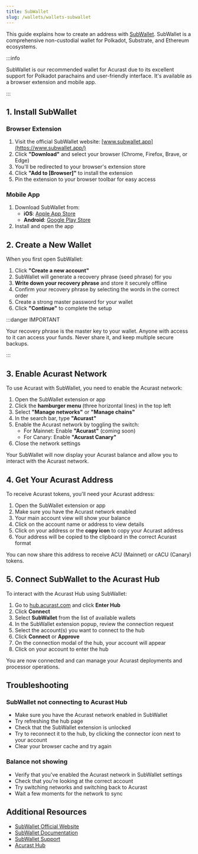 ```yaml
---
title: SubWallet
slug: /wallets/wallets-subwallet
---
```



This guide explains how to create an address with [SubWallet](https://www.subwallet.app/). SubWallet is a comprehensive non-custodial wallet for Polkadot, Substrate, and Ethereum ecosystems.

:::info

SubWallet is our recommended wallet for Acurast due to its excellent support for Polkadot parachains and user-friendly interface. It's available as a browser extension and mobile app.

:::

<div class="padding-vert--md"></div>

## 1. Install SubWallet

### Browser Extension

1. Visit the official SubWallet website: [www.subwallet.app](https://www.subwallet.app/)
2. Click **"Download"** and select your browser (Chrome, Firefox, Brave, or Edge)
3. You'll be redirected to your browser's extension store
4. Click **"Add to [Browser]"** to install the extension
5. Pin the extension to your browser toolbar for easy access

### Mobile App

1. Download SubWallet from:
   - **iOS**: [Apple App Store](https://apps.apple.com/us/app/subwallet-polkadot-wallet/id1633050285)
   - **Android**: [Google Play Store](https://play.google.com/store/apps/details?id=app.subwallet.mobile)
2. Install and open the app

<div class="padding-vert--md"></div>

## 2. Create a New Wallet

When you first open SubWallet:

1. Click **"Create a new account"**
2. SubWallet will generate a recovery phrase (seed phrase) for you
3. **Write down your recovery phrase** and store it securely offline
4. Confirm your recovery phrase by selecting the words in the correct order
5. Create a strong master password for your wallet
6. Click **"Continue"** to complete the setup

:::danger IMPORTANT

Your recovery phrase is the master key to your wallet. Anyone with access to it can access your funds. Never share it, and keep multiple secure backups.

:::

<div class="padding-vert--md"></div>

## 3. Enable Acurast Network

To use Acurast with SubWallet, you need to enable the Acurast network:

1. Open the SubWallet extension or app
2. Click the **hamburger menu** (three horizontal lines) in the top left
3. Select **"Manage networks"** or **"Manage chains"**
4. In the search bar, type **"Acurast"**
5. Enable the Acurast network by toggling the switch:
   - For Mainnet: Enable **"Acurast"** (coming soon)
   - For Canary: Enable **"Acurast Canary"**
6. Close the network settings

Your SubWallet will now display your Acurast balance and allow you to interact with the Acurast network.

<div class="padding-vert--md"></div>

## 4. Get Your Acurast Address

To receive Acurast tokens, you'll need your Acurast address:

1. Open the SubWallet extension or app
2. Make sure you have the Acurast network enabled
3. Your main account view will show your balance
4. Click on the account name or address to view details
5. Click on your address or the **copy icon** to copy your Acurast address
6. Your address will be copied to the clipboard in the correct Acurast format

You can now share this address to receive ACU (Mainnet) or cACU (Canary) tokens.

<div class="padding-vert--md"></div>

## 5. Connect SubWallet to the Acurast Hub

To interact with the Acurast Hub using SubWallet:

1. Go to [hub.acurast.com](https://hub.acurast.com/) and click **Enter Hub**
2. Click **Connect**
3. Select **SubWallet** from the list of available wallets
4. In the SubWallet extension popup, review the connection request
5. Select the account(s) you want to connect to the hub
6. Click **Connect** or **Approve**
7. On the connection modal of the hub, your account will appear
8. Click on your account to enter the hub

You are now connected and can manage your Acurast deployments and processor operations.

<div class="padding-vert--md"></div>

## Troubleshooting

### SubWallet not connecting to Acurast Hub

- Make sure you have the Acurast network enabled in SubWallet
- Try refreshing the hub page
- Check that the SubWallet extension is unlocked
- Try to reconnect it to the hub, by clicking the connector icon next to your account
- Clear your browser cache and try again

### Balance not showing

- Verify that you've enabled the Acurast network in SubWallet settings
- Check that you're looking at the correct account
- Try switching networks and switching back to Acurast
- Wait a few moments for the network to sync

<div class="padding-vert--md"></div>

## Additional Resources

- [SubWallet Official Website](https://www.subwallet.app/)
- [SubWallet Documentation](https://docs.subwallet.app/)
- [SubWallet Support](https://docs.subwallet.app/main/support)
- [Acurast Hub](https://hub.acurast.com/)
